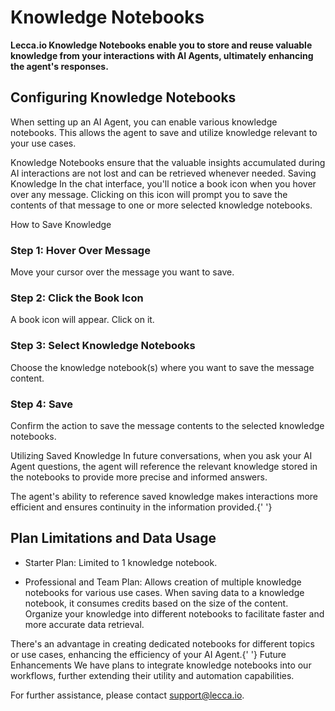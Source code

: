 
# Knowledge Notebooks

**Lecca.io Knowledge Notebooks enable you to store and reuse valuable knowledge from your interactions with AI Agents, ultimately enhancing the agent's responses.**

## Configuring Knowledge Notebooks

When setting up an AI Agent, you can enable various knowledge notebooks. This allows the agent to save and utilize knowledge relevant to your use cases.

<Callout type="info">
  Knowledge Notebooks ensure that the valuable insights accumulated during AI
  interactions are not lost and can be retrieved whenever needed.
</Callout>
Saving Knowledge In the chat interface, you'll notice a book icon when you hover
over any message. Clicking on this icon will prompt you to save the contents of that
message to one or more selected knowledge notebooks.

How to Save Knowledge

<Steps>

### Step 1: Hover Over Message

Move your cursor over the message you want to save.

### Step 2: Click the Book Icon

A book icon will appear. Click on it.

### Step 3: Select Knowledge Notebooks

Choose the knowledge notebook(s) where you want to save the message content.

### Step 4: Save

Confirm the action to save the message contents to the selected knowledge notebooks.

</Steps>

Utilizing Saved Knowledge
In future conversations, when you ask your AI Agent questions, the agent will reference the relevant knowledge stored in the notebooks to provide more precise and informed answers.

<Callout type="info">
  The agent's ability to reference saved knowledge makes interactions more
  efficient and ensures continuity in the information provided.{' '}
</Callout>

## Plan Limitations and Data Usage

- Starter Plan: Limited to 1 knowledge notebook.

- Professional and Team Plan: Allows creation of multiple knowledge notebooks for various use cases. When
  saving data to a knowledge notebook, it consumes credits based on the size of the
  content. Organize your knowledge into different notebooks to facilitate faster and
  more accurate data retrieval.

<Callout>
  There's an advantage in creating dedicated notebooks for different topics or
  use cases, enhancing the efficiency of your AI Agent.{' '}
</Callout>
Future Enhancements We have plans to integrate knowledge notebooks into our workflows,
further extending their utility and automation capabilities.

For further assistance, please contact support@lecca.io.
